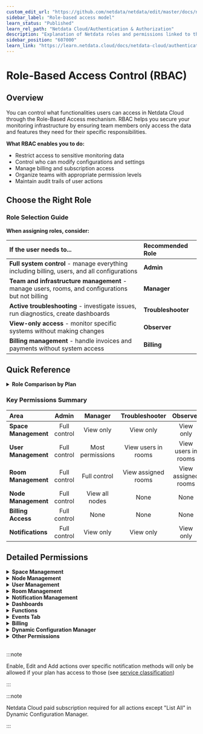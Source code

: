 ```yaml
---
custom_edit_url: "https://github.com/netdata/netdata/edit/master/docs/netdata-cloud/authentication-and-authorization/role-based-access-model.md"
sidebar_label: "Role-based access model"
learn_status: "Published"
learn_rel_path: "Netdata Cloud/Authentication & Authorization"
description: "Explanation of Netdata roles and permissions linked to them"
sidebar_position: "607000"
learn_link: "https://learn.netdata.cloud/docs/netdata-cloud/authentication-&-authorization/role-based-access-model"
---
```


# Role-Based Access Control (RBAC)

## Overview

You can control what functionalities users can access in Netdata Cloud through the Role-Based Access mechanism. RBAC helps you secure your monitoring infrastructure by ensuring team members only access the data and features they need for their specific responsibilities.

**What RBAC enables you to do:**

- Restrict access to sensitive monitoring data
- Control who can modify configurations and settings
- Manage billing and subscription access
- Organize teams with appropriate permission levels
- Maintain audit trails of user actions

## Choose the Right Role

### Role Selection Guide

**When assigning roles, consider:**

| **If the user needs to...**                                                                      | **Recommended Role** |
|:-------------------------------------------------------------------------------------------------|:---------------------|
| **Full system control** - manage everything including billing, users, and all configurations     | **Admin**            |
| **Team and infrastructure management** - manage users, rooms, and configurations but not billing | **Manager**          |
| **Active troubleshooting** - investigate issues, run diagnostics, create dashboards              | **Troubleshooter**   |
| **View-only access** - monitor specific systems without making changes                           | **Observer**         |
| **Billing management** - handle invoices and payments without system access                      | **Billing**          |

## Quick Reference

<details>
<summary><strong>Role Comparison by Plan</strong></summary><br/>

| **Role**                                                                                                                               |   **Community**    |    **Homelab**     |    **Business**    | **Enterprise On-Prem** |
|:---------------------------------------------------------------------------------------------------------------------------------------|:------------------:|:------------------:|:------------------:|:----------------------:|
| **Admins** can control Spaces, Rooms, Nodes, Users and Billing. They can also access any Room in the Space.                            | :heavy_check_mark: | :heavy_check_mark: | :heavy_check_mark: |   :heavy_check_mark:   |
| **Managers** can manage Rooms and Users. They can access any Room in the Space.                                                        |         -          | :heavy_check_mark: | :heavy_check_mark: |   :heavy_check_mark:   |
| **Troubleshooters** can only use Netdata to troubleshoot, not manage entities. They need to be assigned to Rooms in the Space.         |         -          | :heavy_check_mark: | :heavy_check_mark: |   :heavy_check_mark:   |
| **Observers** can only view data in specific Rooms.<br/> 💡 Ideal for restricting your customer's access to their own dedicated Rooms. |         -          | :heavy_check_mark: | :heavy_check_mark: |   :heavy_check_mark:   |
| **Billing** can handle billing options and invoices.                                                                                   |         -          | :heavy_check_mark: | :heavy_check_mark: |   :heavy_check_mark:   |

</details>

### Key Permissions Summary

| **Area**             |  **Admin**   |   **Manager**    | **Troubleshooter**  |    **Observer**     | **Billing**  |
|:---------------------|:------------:|:----------------:|:-------------------:|:-------------------:|:------------:|
| **Space Management** | Full control |    View only     |      View only      |      View only      |  View only   |
| **User Management**  | Full control | Most permissions | View users in rooms | View users in rooms |     None     |
| **Room Management**  | Full control |   Full control   | View assigned rooms | View assigned rooms |     None     |
| **Node Management**  | Full control |  View all nodes  |        None         |        None         |     None     |
| **Billing Access**   | Full control |       None       |        None         |        None         | Full control |
| **Notifications**    | Full control |    View only     |      View only      |      View only      |     None     |

## Detailed Permissions

<details>
<summary><strong>Space Management</strong></summary><br/>

| **Functionality**          |     **Admin**      |    **Manager**     | **Troubleshooter** |    **Observer**    |    **Billing**     | **Notes** |
|:---------------------------|:------------------:|:------------------:|:------------------:|:------------------:|:------------------:|:----------|
| **See Space**              | :heavy_check_mark: | :heavy_check_mark: | :heavy_check_mark: | :heavy_check_mark: | :heavy_check_mark: |           |
| **Leave Space**            | :heavy_check_mark: | :heavy_check_mark: | :heavy_check_mark: | :heavy_check_mark: | :heavy_check_mark: |           |
| **Delete Space**           | :heavy_check_mark: |         -          |         -          |         -          |         -          |           |
| **Change name**            | :heavy_check_mark: |         -          |         -          |         -          |         -          |           |
| **Change description**     | :heavy_check_mark: |         -          |         -          |         -          |         -          |           |
| **Change slug**            | :heavy_check_mark: |         -          |         -          |         -          |         -          |           |
| **Change preferred nodes** | :heavy_check_mark: |         -          |         -          |         -          |         -          |           |

</details>

<details>
<summary><strong>Node Management</strong></summary><br/>

| **Functionality**                             |     **Admin**      |    **Manager**     | **Troubleshooter** | **Observer** | **Billing** | **Notes** |
|:----------------------------------------------|:------------------:|:------------------:|:------------------:|:------------:|:-----------:|:----------|
| **See all Nodes in Space (_All Nodes_ Room)** | :heavy_check_mark: | :heavy_check_mark: |         -          |      -       |      -      |           |
| **Connect Node to Space**                     | :heavy_check_mark: |         -          |         -          |      -       |      -      |           |
| **Delete Node from Space**                    | :heavy_check_mark: |         -          |         -          |      -       |      -      |           |

</details>

<details>
<summary><strong>User Management</strong></summary><br/>

| **Functionality**                      |     **Admin**      |    **Manager**     | **Troubleshooter** |    **Observer**    | **Billing** | **Notes** |
|:---------------------------------------|:------------------:|:------------------:|:------------------:|:------------------:|:-----------:|:----------|
| **See all Users in Space**             | :heavy_check_mark: | :heavy_check_mark: |         -          |         -          |      -      |           |
| **Invite new User to Space**           | :heavy_check_mark: | :heavy_check_mark: |         -          |         -          |      -      |           |
| **Delete Pending Invitation to Space** | :heavy_check_mark: | :heavy_check_mark: |         -          |         -          |      -      |           |
| **Delete User from Space**             | :heavy_check_mark: | :heavy_check_mark: |         -          |         -          |      -      |           |
| **Appoint Administrators**             | :heavy_check_mark: |         -          |         -          |         -          |      -      |           |
| **Appoint Billing user**               | :heavy_check_mark: |         -          |         -          |         -          |      -      |           |
| **Appoint Managers**                   | :heavy_check_mark: | :heavy_check_mark: |         -          |         -          |      -      |           |
| **Appoint Troubleshooters**            | :heavy_check_mark: | :heavy_check_mark: |         -          |         -          |      -      |           |
| **Appoint Observer**                   | :heavy_check_mark: | :heavy_check_mark: |         -          |         -          |      -      |           |
| **Appoint Member**                     | :heavy_check_mark: |         -          |         -          |         -          |      -      |           |
| **See all Users in a Room**            | :heavy_check_mark: | :heavy_check_mark: | :heavy_check_mark: | :heavy_check_mark: |      -      |           |
| **Invite existing user to Room**       | :heavy_check_mark: | :heavy_check_mark: |         -          |         -          |      -      |           |
| **Remove user from Room**              | :heavy_check_mark: | :heavy_check_mark: |         -          |         -          |      -      |           |

</details>

<details>
<summary><strong>Room Management</strong></summary><br/>

| **Functionality**                |     **Admin**      |    **Manager**     | **Troubleshooter** |    **Observer**    | **Billing** | **Notes** |
|:---------------------------------|:------------------:|:------------------:|:------------------:|:------------------:|:-----------:|:----------|
| **See all Rooms in a Space**     | :heavy_check_mark: | :heavy_check_mark: |         -          |         -          |      -      |           |
| **Join any Room in a Space**     | :heavy_check_mark: | :heavy_check_mark: |         -          |         -          |      -      |           |
| **Leave Room**                   | :heavy_check_mark: | :heavy_check_mark: | :heavy_check_mark: | :heavy_check_mark: |      -      |           |
| **Create a new Room in a Space** | :heavy_check_mark: | :heavy_check_mark: |         -          |         -          |      -      |           |
| **Delete Room**                  | :heavy_check_mark: | :heavy_check_mark: |         -          |         -          |      -      |           |
| **Change Room name**             | :heavy_check_mark: | :heavy_check_mark: |         -          |         -          |      -      |           |
| **Change Room description**      | :heavy_check_mark: | :heavy_check_mark: |         -          |         -          |      -      |           |
| **Add existing Nodes to Room**   | :heavy_check_mark: | :heavy_check_mark: |         -          |         -          |      -      |           |
| **Remove Nodes from Room**       | :heavy_check_mark: | :heavy_check_mark: |         -          |         -          |      -      |           |

</details>

<details>
<summary><strong>Notification Management</strong></summary><br/>

| **Functionality**                                                             |     **Admin**      |    **Manager**     | **Troubleshooter** |    **Observer**    |    **Billing**     | **Notes**                                                                                                                                                                                                                        |
|:------------------------------------------------------------------------------|:------------------:|:------------------:|:------------------:|:------------------:|:------------------:|:---------------------------------------------------------------------------------------------------------------------------------------------------------------------------------------------------------------------------------|
| **See all configured notifications on a Space**                               | :heavy_check_mark: | :heavy_check_mark: | :heavy_check_mark: | :heavy_check_mark: |         -          |                                                                                                                                                                                                                                  |
| **Add new configuration**                                                     | :heavy_check_mark: |         -          |         -          |         -          |         -          |                                                                                                                                                                                                                                  |
| **Enable/Disable configuration**                                              | :heavy_check_mark: |         -          |         -          |         -          |         -          |                                                                                                                                                                                                                                  |
| **Edit configuration**                                                        | :heavy_check_mark: |         -          |         -          |         -          |         -          | Some exceptions apply depending on [service level](/docs/alerts-&-notifications/notifications/centralized-cloud-notifications/manage-notification-methods#available-actions-per-notification-method-based-on-service-level) |
| **Delete configuration**                                                      | :heavy_check_mark: |         -          |         -          |         -          |         -          |                                                                                                                                                                                                                                  |
| **Edit personal level notification settings**                                 | :heavy_check_mark: | :heavy_check_mark: | :heavy_check_mark: | :heavy_check_mark: | :heavy_check_mark: | [Manage user notification settings](/docs/alerts-&-notifications/notifications/centralized-cloud-notifications/manage-notification-methods#manage-user-notification-settings)                                               |
| **See Space Alert notification silencing rules**                              | :heavy_check_mark: | :heavy_check_mark: | :heavy_check_mark: |         -          |         -          |                                                                                                                                                                                                                                  |
| **Add new Space Alert notification silencing rule**                           | :heavy_check_mark: | :heavy_check_mark: |         -          |         -          |         -          |                                                                                                                                                                                                                                  |
| **Enable/Disable Space Alert notification silencing rule**                    | :heavy_check_mark: | :heavy_check_mark: |         -          |         -          |         -          |                                                                                                                                                                                                                                  |
| **Edit Space Alert notification silencing rule**                              | :heavy_check_mark: | :heavy_check_mark: |         -          |         -          |         -          |                                                                                                                                                                                                                                  |
| **Delete Space Alert notification silencing rule**                            | :heavy_check_mark: | :heavy_check_mark: |         -          |         -          |         -          |                                                                                                                                                                                                                                  |
| **See, add, edit or delete personal level Alert notification silencing rule** | :heavy_check_mark: | :heavy_check_mark: | :heavy_check_mark: | :heavy_check_mark: |         -          |                                                                                                                                                                                                                                  |

</details>

<details>
<summary><strong>Dashboards</strong></summary><br/>

| **Functionality**                |     **Admin**      |    **Manager**     | **Troubleshooter** |    **Observer**    | **Billing** | **Notes** |
|:---------------------------------|:------------------:|:------------------:|:------------------:|:------------------:|:-----------:|:----------|
| **See all dashboards in Room**   | :heavy_check_mark: | :heavy_check_mark: | :heavy_check_mark: | :heavy_check_mark: |      -      |           |
| **Add new dashboard to Room**    | :heavy_check_mark: | :heavy_check_mark: | :heavy_check_mark: | :heavy_check_mark: |      -      |           |
| **Edit any dashboard in Room**   | :heavy_check_mark: | :heavy_check_mark: | :heavy_check_mark: |         -          |      -      |           |
| **Edit own dashboard in Room**   | :heavy_check_mark: | :heavy_check_mark: | :heavy_check_mark: | :heavy_check_mark: |      -      |           |
| **Delete any dashboard in Room** | :heavy_check_mark: | :heavy_check_mark: | :heavy_check_mark: |         -          |      -      |           |
| **Delete own dashboard in Room** | :heavy_check_mark: | :heavy_check_mark: | :heavy_check_mark: | :heavy_check_mark: |      -      |           |

</details>

<details>
<summary><strong>Functions</strong></summary><br/>

| **Functionality**                  |     **Admin**      |    **Manager**     | **Troubleshooter** |    **Observer**    | **Billing** | **Notes** |
|:-----------------------------------|:------------------:|:------------------:|:------------------:|:------------------:|:-----------:|:----------|
| **See all functions in Room**      | :heavy_check_mark: | :heavy_check_mark: | :heavy_check_mark: | :heavy_check_mark: |      -      |           |
| **Run any function in Room**       | :heavy_check_mark: | :heavy_check_mark: |         -          |         -          |      -      |           |
| **Run read-only function in Room** | :heavy_check_mark: | :heavy_check_mark: | :heavy_check_mark: | :heavy_check_mark: |      -      |           |
| **Run sensitive function in Room** | :heavy_check_mark: | :heavy_check_mark: |         -          |         -          |      -      |           |

</details>

<details>
<summary><strong>Events Tab</strong></summary><br/>

| **Functionality**                |     **Admin**      |    **Manager**     | **Troubleshooter** |    **Observer**    | **Billing** | **Notes** |
|:---------------------------------|:------------------:|:------------------:|:------------------:|:------------------:|:-----------:|:----------|
| **See Alert or Topology events** | :heavy_check_mark: | :heavy_check_mark: | :heavy_check_mark: | :heavy_check_mark: |      -      |           |
| **See Auditing events**          | :heavy_check_mark: | :heavy_check_mark: | :heavy_check_mark: | :heavy_check_mark: |      -      |           |

</details>

<details>
<summary><strong>Billing</strong></summary><br/>

| **Functionality**              |     **Admin**      | **Manager** | **Troubleshooter** | **Observer** |    **Billing**     | **Notes**                                                       |
|:-------------------------------|:------------------:|:-----------:|:------------------:|:------------:|:------------------:|:----------------------------------------------------------------|
| **See Plan & Billing details** | :heavy_check_mark: |      -      |         -          |      -       | :heavy_check_mark: | Current plan and usage figures                                  |
| **Update plans**               | :heavy_check_mark: |      -      |         -          |      -       |         -          | This includes cancelling current plan (going to Community plan) |
| **See invoices**               | :heavy_check_mark: |      -      |         -          |      -       | :heavy_check_mark: |                                                                 |
| **Manage payment methods**     | :heavy_check_mark: |      -      |         -          |      -       | :heavy_check_mark: |                                                                 |
| **Update billing email**       | :heavy_check_mark: |      -      |         -          |      -       | :heavy_check_mark: |                                                                 |

</details>

<details>
<summary><strong>Dynamic Configuration Manager</strong></summary><br/>

| **Functionality**                         |     **Admin**      |    **Manager**     | **Troubleshooter** |    **Observer**    |    **Billing**     | **Notes** |
|:------------------------------------------|:------------------:|:------------------:|:------------------:|:------------------:|:------------------:|:----------|
| **List All (see all configurable items)** | :heavy_check_mark: | :heavy_check_mark: | :heavy_check_mark: | :heavy_check_mark: | :heavy_check_mark: |           |
| **Enable/Disable**                        | :heavy_check_mark: | :heavy_check_mark: |         -          |         -          |         -          |           |
| **Add**                                   | :heavy_check_mark: | :heavy_check_mark: |         -          |         -          |         -          |           |
| **Update**                                | :heavy_check_mark: | :heavy_check_mark: |         -          |         -          |         -          |           |
| **Remove**                                | :heavy_check_mark: | :heavy_check_mark: |         -          |         -          |         -          |           |
| **Test**                                  | :heavy_check_mark: | :heavy_check_mark: |         -          |         -          |         -          |           |
| **View**                                  | :heavy_check_mark: | :heavy_check_mark: |         -          |         -          |         -          |           |
| **View File Format**                      | :heavy_check_mark: | :heavy_check_mark: |         -          |         -          |         -          |           |

</details>

<details>
<summary><strong>Other Permissions</strong></summary><br/>

| **Functionality**              |     **Admin**      |    **Manager**     | **Troubleshooter** |    **Observer**    | **Billing** | **Notes** |
|:-------------------------------|:------------------:|:------------------:|:------------------:|:------------------:|:-----------:|:----------|
| **See Bookmarks in Space**     | :heavy_check_mark: | :heavy_check_mark: | :heavy_check_mark: | :heavy_check_mark: |      -      |           |
| **Add Bookmark to Space**      | :heavy_check_mark: | :heavy_check_mark: | :heavy_check_mark: |         -          |      -      |           |
| **Delete Bookmark from Space** | :heavy_check_mark: | :heavy_check_mark: | :heavy_check_mark: |         -          |      -      |           |
| **See Visited Nodes**          | :heavy_check_mark: | :heavy_check_mark: | :heavy_check_mark: | :heavy_check_mark: |      -      |           |
| **Update Visited Nodes**       | :heavy_check_mark: | :heavy_check_mark: | :heavy_check_mark: | :heavy_check_mark: |      -      |           |

</details><br/>

:::note

Enable, Edit and Add actions over specific notification methods will only be allowed if your plan has access to those (see [service classification](/docs/alerts-&-notifications/notifications/centralized-cloud-notifications/centralized-cloud-notifications-reference#service-classification))

:::

:::note

Netdata Cloud paid subscription required for all actions except "List All" in Dynamic Configuration Manager.

:::

